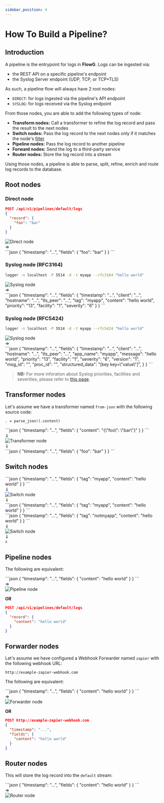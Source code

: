 ```yaml
---
sidebar_position: 4
---
```


# How To Build a Pipeline?

## Introduction

A pipeline is the entrypoint for logs in **FlowG**. Logs can be ingested via:

 - the REST API on a specific pipeline's endpoint
 - the Syslog Server endpoint (UDP, TCP, or TCP+TLS)

As such, a pipeline flow will always have 2 root nodes:

 - `DIRECT`: for logs ingested via the pipeline's API endpoint
 - `SYSLOG`: for logs received via the Syslog endpoint

From those nodes, you are able to add the following types of node:

 - **Transform nodes:** Call a transformer to refine the log record and pass the
   result to the next nodes
 - **Switch nodes:** Pass the log record to the next nodes only if it matches
   the node's [filter](/docs/guides/filtering)
 - **Pipeline nodes:** Pass the log record to another pipeline
 - **Forward nodes:** Send the log to a third-party service
 - **Router nodes:** Store the log record into a stream

Using those nodes, a pipeline is able to parse, split, refine, enrich and route
log records to the database.

## Root nodes


### Direct node

```json
POST /api/v1/pipelines/default/logs
{
  "record": {
    "foo": "bar"
  }
}
```

<div
  style={{
    display: 'flex',
    alignItems: 'center',
    justifyContent: 'start',
    gap: '2rem',
  }}
>
  <div>
    <img src={NodeRouterDirectUrl} alt="Direct node" />
  </div>
  <div style={{ fontSize: '4rem' }}>
    &rArr;
  </div>
  <div>
    ```json
    {
      "timestamp": "...",
      "fields": {
        "foo": "bar"
      }
    }
    ```
  </div>
</div>

### Syslog node (RFC3164)

```bash
logger -n localhost -P 5514 -d -t myapp --rfc3164 "hello world"
```

<div
  style={{
    display: 'flex',
    alignItems: 'center',
    justifyContent: 'start',
    gap: '2rem',
  }}
>
  <div>
    <img src={NodeRouterSyslogUrl} alt="Syslog node" />
  </div>
  <div style={{ fontSize: '4rem' }}>
    &rArr;
  </div>
  <div>
    ```json
    {
      "timestamp": "...",
      "fields": {
        "timestamp": "...",
        "client": "...",
        "hostname": "...",
        "tls_peer": "...",
        "tag": "myapp",
        "content": "hello world",
        "priority": "13",
        "facility": "1",
        "severity": "6"
      }
    }
    ```
  </div>
</div>


### Syslog node (RFC5424)

```bash
logger -n localhost -P 5514 -d -t myapp --rfc5424 "hello world"
```

<div
  style={{
    display: 'flex',
    alignItems: 'center',
    justifyContent: 'start',
    gap: '2rem',
  }}
>
  <div>
    <img src={NodeRouterSyslogUrl} alt="Syslog node" />
  </div>
  <div style={{ fontSize: '4rem' }}>
    &rArr;
  </div>
  <div>
    ```json
    {
      "timestamp": "...",
      "fields": {
        "timestamp": "...",
        "client": "...",
        "hostname": "...",
        "tls_peer": "...",
        "app_name": "myapp",
        "message": "hello world",
        "priority": "13",
        "facility": "1",
        "severity": "6",
        "version": "1",
        "msg_id": "",
        "proc_id": "",
        "structured_data": "[key key=\"value\"]",
      }
    }
    ```
  </div>
</div>


> **NB:** For more inforation about Syslog priorities, facilities and severities,
> please refer to [this page](https://techdocs.broadcom.com/us/en/symantec-security-software/identity-security/privileged-access-manager/4-1/reference/messages-and-log-formats/syslog-message-formats/syslog-priority-facility-severity-grid.html).

## Transformer nodes


Let's assume we have a transformer named `from-json` with the following source
code:

```vrl
. = parse_json!(.content)
```

<div
  style={{
    display: 'flex',
    flexDirection: 'column',
    alignItems: 'center',
    justifyContent: 'center',
  }}
>
  <div>
    ```json
    {
      "timestamp": "...",
      "fields": {
        "content": "{\"foo\": \"bar\"}"
      }
    }
    ```
  </div>
  <div style={{ fontSize: '4rem' }}>
    &dArr;
  </div>
  <div>
    <img src={NodeTransformerFromJsonUrl} alt="Transformer node" />
  </div>
  <div style={{ fontSize: '4rem' }}>
    &dArr;
  </div>
  <div>
    ```json
    {
      "timestamp": "...",
      "fields": {
        "foo": "bar"
      }
    }
    ```
  </div>
</div>

## Switch nodes


<div
  style={{
    display: 'flex',
    flexDirection: 'row',
    alignItems: 'start',
    justifyContent: 'center',
    gap: '2rem',
  }}
>
  <div
    style={{
      display: 'flex',
      flexDirection: 'column',
      alignItems: 'center',
      justifyContent: 'center',
    }}
  >
    <div>
      ```json
      {
        "timestamp": "...",
        "fields": {
          "tag": "myapp",
          "content": "hello world"
        }
      }
      ```
    </div>
    <div style={{ fontSize: '4rem' }}>
      &dArr;
    </div>
    <div>
      <img src={NodeSwitchTagMyappUrl} alt="Switch node" />
    </div>
    <div style={{ fontSize: '4rem' }}>
      &dArr;
    </div>
    <div>
      ```json
      {
        "timestamp": "...",
        "fields": {
          "tag": "myapp",
          "content": "hello world"
        }
      }
      ```
    </div>
  </div>

  <div
    style={{
      display: 'flex',
      flexDirection: 'column',
      alignItems: 'center',
      justifyContent: 'center',
    }}
  >
    <div>
      ```json
      {
        "timestamp": "...",
        "fields": {
          "tag": "notmyapp",
          "content": "hello world"
        }
      }
      ```
    </div>
    <div style={{ fontSize: '4rem' }}>
      &dArr;
    </div>
    <div>
      <img src={NodeSwitchTagMyappUrl} alt="Switch node" />
    </div>
    <div style={{ fontSize: '4rem' }}>
      &dArr;
    </div>
    <div style={{ fontSize: '4rem' }}>
      &#9747;
    </div>
  </div>
</div>

## Pipeline nodes


The following are equivalent:

<div
  style={{
    display: 'flex',
    flexDirection: 'row',
    alignItems: 'center',
    justifyContent: 'start',
    gap: '2rem',
  }}
>
  <div>
    ```json
    {
      "timestamp": "...",
      "fields": {
        "content": "hello world"
      }
    }
    ```
  </div>
  <div style={{ fontSize: '4rem' }}>
    &rArr;
  </div>
  <div>
    <img src={NodePipelineDefaultUrl} alt="Pipeline node" />
  </div>
</div>

**OR**

```json
POST /api/v1/pipelines/default/logs
{
  "record": {
    "content": "hello world"
  }
}
```

## Forwarder nodes


Let's assume we have configured a Webhook Forwarder named ``zapier`` with the
following webhook URL:

```
http://example-zapier-webhook.com
```

The following are equivalent:

<div
  style={{
    display: 'flex',
    flexDirection: 'row',
    alignItems: 'center',
    justifyContent: 'start',
    gap: '2rem',
  }}
>
  <div>
    ```json
    {
      "timestamp": "...",
      "fields": {
        "content": "hello world"
      }
    }
    ```
  </div>
  <div style={{ fontSize: '4rem' }}>
    &rArr;
  </div>
  <div>
    <img src={NodeForwarderHttpZapierUrl} alt="Forwarder node" />
  </div>
</div>

**OR**

```json
POST http://example-zapier-webhook.com
{
  "timestamp": "...",
  "fields": {
    "content": "hello world"
  }
}
```

## Router nodes


This will store the log record into the `default` stream:

<div
  style={{
    display: 'flex',
    flexDirection: 'row',
    alignItems: 'center',
    justifyContent: 'start',
    gap: '2rem',
  }}
>
  <div>
    ```json
    {
      "timestamp": "...",
      "fields": {
        "content": "hello world"
      }
    }
    ```
  </div>
  <div style={{ fontSize: '4rem' }}>
    &rArr;
  </div>
  <div>
    <img src={NodeStreamDefaultUrl} alt="Router node" />
  </div>
</div>
